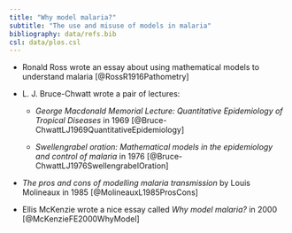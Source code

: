 ```yaml
---
title: "Why model malaria?" 
subtitle: "The use and misuse of models in malaria" 
bibliography: data/refs.bib
csl: data/plos.csl 
---
```


-   Ronald Ross wrote an essay about using mathematical models to understand malaria [@RossR1916Pathometry]

-   L. J. Bruce-Chwatt wrote a pair of lectures:

    -   *George Macdonald Memorial Lecture: Quantitative Epidemiology of Tropical Diseases* in 1969 [@Bruce-ChwattLJ1969QuantitativeEpidemiology]

    -   *Swellengrabel oration: Mathematical models in the epidemiology and control of malaria* in 1976 [@Bruce-ChwattLJ1976SwellengrabelOration]

-   *The pros and cons of modelling malaria transmission* by Louis Molineaux in 1985 [@MolineauxL1985ProsCons]

-   Ellis McKenzie wrote a nice essay called *Why model malaria?* in 2000 [@McKenzieFE2000WhyModel]

